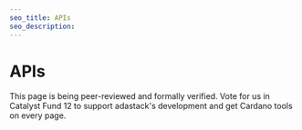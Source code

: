 ```yaml
---
seo_title: APIs
seo_description:
---
```


# APIs

This page is being peer-reviewed and formally verified. Vote for us in Catalyst Fund 12 to support adastack's development and get Cardano tools on every page.

